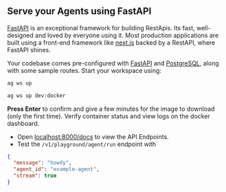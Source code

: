 ## Serve your Agents using FastAPI

[FastAPI](https://fastapi.tiangolo.com/) is an exceptional framework for building RestApis. Its fast, well-designed and loved by everyone using it. Most production applications are built using a front-end framework like [next.js](https://nextjs.org) backed by a RestAPI, where FastAPI shines.

Your codebase comes pre-configured with [FastAPI](https://fastapi.tiangolo.com/) and [PostgreSQL](https://www.postgresql.org/), along with some sample routes. Start your workspace using:

<CodeGroup>

```bash terminal
ag ws up
```

```bash shorthand
ag ws up dev:docker
```

</CodeGroup>

**Press Enter** to confirm and give a few minutes for the image to download (only the first time). Verify container status and view logs on the docker dashboard.

- Open [localhost:8000/docs](http://localhost:8000/docs) to view the API Endpoints.
- Test the `/v1/playground/agent/run` endpoint with

```json
{
  "message": "howdy",
  "agent_id": "example-agent",
  "stream": true
}
```
